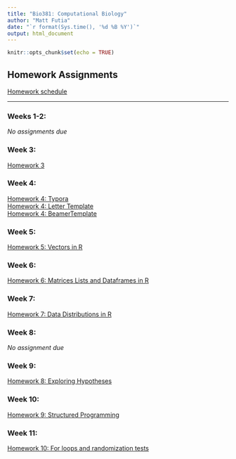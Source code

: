 ```yaml
---
title: "Bio381: Computational Biology"
author: "Matt Futia"
date: "`r format(Sys.time(), '%d %B %Y')`"
output: html_document
---
```


```r
knitr::opts_chunk$set(echo = TRUE)
```


## Homework Assignments
[Homework schedule](https://gotellilab.github.io/Bio381/)

---

### Weeks 1-2: 
*No assignments due*

### Week 3:   
[Homework 3](Homework/Homework3.html)

### Week 4:   
[Homework 4: Typora](Homework/Homework4/Homework4_Typora.html)   
[Homework 4: Letter Template](Homework/Homework4/Homework4_Letter.pdf)   
[Homework 4: BeamerTemplate](Homework/Homework4/Homework4_Beamer.pdf)

### Week 5:   
[Homework 5: Vectors in R](Homework/Homework5_Futia.html)

### Week 6:   
[Homework 6: Matrices Lists and Dataframes in R](Homework/Homework6_Futia.html)

### Week 7:   
[Homework 7: Data Distributions in R](Homework/Homework7_Futia.html)

### Week 8: 
*No assignment due*

### Week 9:   
[Homework 8: Exploring Hypotheses](Homework/Homework8_Futia.html)

### Week 10:
[Homework 9: Structured Programming](Homework/Homework9_Futia.html)

### Week 11:
[Homework 10: For loops and randomization tests](Homework/Homework10_Futia.html)